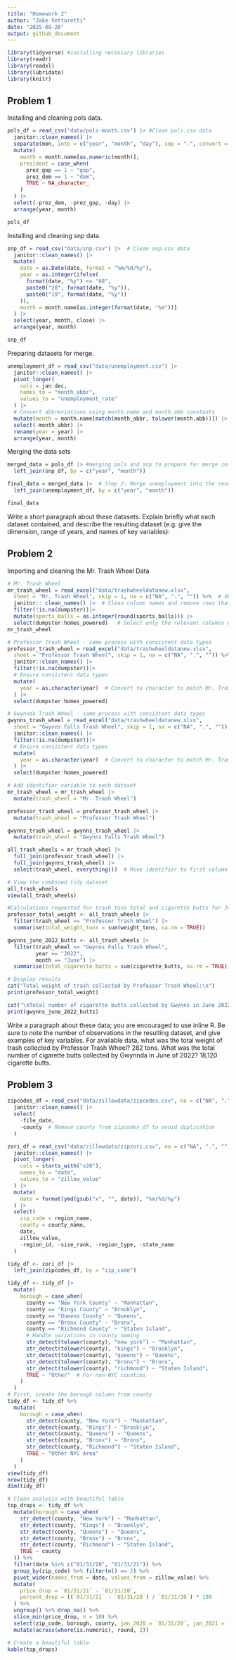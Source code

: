 ```yaml
---
title: "Homework 2"
author: "Jake Vettoretti"
date: "2025-09-26"
output: github_document
---
```


```r
library(tidyverse) #installing necessary libraries
library(readr)
library(readxl)
library(lubridate)
library(knitr)
```

## Problem 1

Installing and cleaning pols data.

```r
pols_df = read_csv("data/pols-month.csv") |> #Clean pols.csv data
  janitor::clean_names() |> 
  separate(mon, into = c("year", "month", "day"), sep = "-", convert = TRUE) |> 
  mutate(
    month = month.name[as.numeric(month)],
    president = case_when(
      prez_gop == 1 ~ "gop",
      prez_dem == 1 ~ "dem",
      TRUE ~ NA_character_
    )
  ) |> 
  select(-prez_dem, -prez_gop, -day) |> 
  arrange(year, month)

pols_df
```

Installing and cleaning snp data.

```r
snp_df = read_csv("data/snp.csv") |>  # Clean snp.csv data
  janitor::clean_names() |>
  mutate(
    date = as.Date(date, format = "%m/%d/%y"),
    year = as.integer(ifelse(
      format(date, "%y") <= "68", 
      paste0("20", format(date, "%y")),
      paste0("19", format(date, "%y"))
    )),
    month = month.name[as.integer(format(date, "%m"))]
  ) |>
  select(year, month, close) |>
  arrange(year, month)

snp_df
```

Preparing datasets for merge.

```r
unemployment_df = read_csv("data/unemployment.csv") |> 
  janitor::clean_names() |> 
  pivot_longer(
    cols = jan:dec,
    names_to = "month_abbr",
    values_to = "unemployment_rate"
  ) |> 
  # Convert abbreviations using month.name and month.abb constants
  mutate(month = month.name[match(month_abbr, tolower(month.abb))]) |> 
  select(-month_abbr) |> 
  rename(year = year) |> 
  arrange(year, month)
```

Merging the data sets

```r
merged_data = pols_df |> #merging pols and snp to prepare for merge into unemployment
  left_join(snp_df, by = c("year", "month"))

final_data = merged_data |>  # Step 2: Merge unemployment into the result  
  left_join(unemployment_df, by = c("year", "month"))

final_data
```

Write a short paragraph about these datasets. Explain briefly what each dataset contained, and describe the resulting dataset 
(e.g. give the dimension, range of years, and names of key variables):

## Problem 2

Importing and cleaning the Mr. Trash Wheel Data

```r
# Mr. Trash Wheel
mr_trash_wheel = read_excel("data/trashwheeldatanew.xlsx", 
  sheet = "Mr. Trash Wheel", skip = 1, na = c("NA", ".", "")) %>%  # Skip the first row (metadata/header),
  janitor:: clean_names() |>  # Clean column names and remove rows that don't have dumpster data (NA in dumpster column)
  filter(!is.na(dumpster))|>
  mutate(sports_balls = as.integer(round(sports_balls))) |> 
  select(dumpster:homes_powered)   # Select only the relevant columns with dumpster-specific data
mr_trash_wheel

# Professor Trash Wheel - same process with consistent data types
professor_trash_wheel = read_excel("data/trashwheeldatanew.xlsx", 
  sheet = "Professor Trash Wheel", skip = 1, na = c("NA", ".", "")) %>%  
  janitor::clean_names() |>  
  filter(!is.na(dumpster))|>
  # Ensure consistent data types
  mutate(
    year = as.character(year)  # Convert to character to match Mr. Trash Wheel
  ) |>
  select(dumpster:homes_powered)

# Gwynnda Trash Wheel - same process with consistent data types
gwynns_trash_wheel = read_excel("data/trashwheeldatanew.xlsx", 
  sheet = "Gwynns Falls Trash Wheel", skip = 1, na = c("NA", ".", "")) %>%  
  janitor::clean_names() |>  
  filter(!is.na(dumpster))|>
  # Ensure consistent data types
  mutate(
    year = as.character(year)  # Convert to character to match Mr. Trash Wheel
  ) |>
  select(dumpster:homes_powered)

# Add identifier variable to each dataset
mr_trash_wheel = mr_trash_wheel |> 
  mutate(trash_wheel = "Mr. Trash Wheel")

professor_trash_wheel = professor_trash_wheel |> 
  mutate(trash_wheel = "Professor Trash Wheel")

gwynns_trash_wheel = gwynns_trash_wheel |> 
  mutate(trash_wheel = "Gwynns Falls Trash Wheel")

all_trash_wheels = mr_trash_wheel |> 
  full_join(professor_trash_wheel) |> 
  full_join(gwynns_trash_wheel) |> 
  select(trash_wheel, everything())  # Move identifier to first column

# View the combined tidy dataset
all_trash_wheels
view(all_trash_wheels)

#Calculations requested for trash tons total and cigarette butts for June 2022
professor_total_weight <- all_trash_wheels |> 
  filter(trash_wheel == "Professor Trash Wheel") |> 
  summarise(total_weight_tons = sum(weight_tons, na.rm = TRUE))

gwynns_june_2022_butts <- all_trash_wheels |> 
  filter(trash_wheel == "Gwynns Falls Trash Wheel",
         year == "2022",
         month == "June") |> 
  summarise(total_cigarette_butts = sum(cigarette_butts, na.rm = TRUE))

# Display results
cat("Total weight of trash collected by Professor Trash Wheel:\n")
print(professor_total_weight)

cat("\nTotal number of cigarette butts collected by Gwynns in June 2022:\n")
print(gwynns_june_2022_butts)
```

Write a paragraph about these data; you are encouraged to use inline R. Be sure to note the number of observations in the resulting dataset, and give examples of key variables. 
For available data, what was the total weight of trash collected by Professor Trash Wheel? 
  282 tons.
What was the total number of cigarette butts collected by Gwynnda in June of 2022?
  18,120 cigarette butts.

## Problem 3
```r
zipcodes_df = read_csv("data/zillowdata/zipcodes.csv", na = c("NA", ".", "")) |>  
  janitor::clean_names() |> 
  select(
    -file_date,
    -county  # Remove county from zipcodes_df to avoid duplication
  )

zori_df = read_csv("data/zillowdata/zipzori.csv", na = c("NA", ".", "")) |>  
  janitor::clean_names() |> 
  pivot_longer(
    cols = starts_with("x20"),
    names_to = "date",
    values_to = "zillow_value"
  ) |> 
  mutate(
    date = format(ymd(gsub("x", "", date)), "%m/%d/%y")
  ) |> 
  select(
    zip_code = region_name,
    county = county_name,
    date,
    zillow_value,
    -region_id, -size_rank, -region_type, -state_name
  )

tidy_df <- zori_df |> 
  left_join(zipcodes_df, by = "zip_code") 

tidy_df <- tidy_df |> 
  mutate(
    borough = case_when(
      county == "New York County" ~ "Manhattan",
      county == "Kings County" ~ "Brooklyn", 
      county == "Queens County" ~ "Queens",
      county == "Bronx County" ~ "Bronx",
      county == "Richmond County" ~ "Staten Island",
      # Handle variations in county naming
      str_detect(tolower(county), "new york") ~ "Manhattan",
      str_detect(tolower(county), "kings") ~ "Brooklyn",
      str_detect(tolower(county), "queens") ~ "Queens", 
      str_detect(tolower(county), "bronx") ~ "Bronx",
      str_detect(tolower(county), "richmond") ~ "Staten Island",
      TRUE ~ "Other"  # For non-NYC counties
    )
  )
# First, create the borough column from county
tidy_df <- tidy_df %>%
  mutate(
    borough = case_when(
      str_detect(county, "New York") ~ "Manhattan",
      str_detect(county, "Kings") ~ "Brooklyn",
      str_detect(county, "Queens") ~ "Queens",
      str_detect(county, "Bronx") ~ "Bronx",
      str_detect(county, "Richmond") ~ "Staten Island",
      TRUE ~ "Other NYC Area"
    )
  )
view(tidy_df)
nrow(tidy_df)
dim(tidy_df)

# Clean analysis with beautiful table
top_drops <- tidy_df %>%
  mutate(borough = case_when(
    str_detect(county, "New York") ~ "Manhattan",
    str_detect(county, "Kings") ~ "Brooklyn",
    str_detect(county, "Queens") ~ "Queens",
    str_detect(county, "Bronx") ~ "Bronx", 
    str_detect(county, "Richmond") ~ "Staten Island",
    TRUE ~ county
  )) %>%
  filter(date %in% c("01/31/20", "01/31/21")) %>%
  group_by(zip_code) %>% filter(n() == 2) %>%
  pivot_wider(names_from = date, values_from = zillow_value) %>%
  mutate(
    price_drop = `01/31/21` - `01/31/20`,
    percent_drop = ((`01/31/21` - `01/31/20`) / `01/31/20`) * 100
  ) %>%
  ungroup() %>% drop_na() %>%
  slice_min(price_drop, n = 10) %>%
  select(zip_code, borough, county, jan_2020 = `01/31/20`, jan_2021 = `01/31/21`, price_drop, percent_drop) %>%
  mutate(across(where(is.numeric), round, 2))

# Create a beautiful table
kable(top_drops)
```











